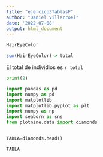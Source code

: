 ```yaml
---
title: "ejercico3TablasF"
author: "Daniel Villarroel"
date: '2022-07-08'
output: html_document
---
```

```r
HairEyeColor

sum(HairEyeColor)-> total
```
El total de individios es `r total`
```python
print(2)

import pandas as pd
import numpy as pd
import matplotlib
import matplotlib.pyplot as plt 
import numpy as np 
import seaborn as sns
from plotnine.data import diamonds



```
```python
TABLA=diamonds.head()
```
```r
TABLA
```





